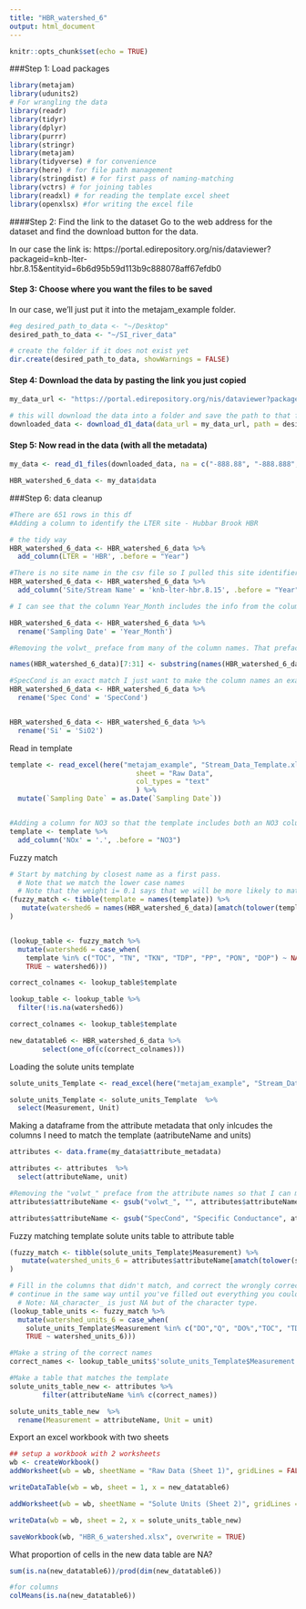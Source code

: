 ```yaml
---
title: "HBR_watershed_6"
output: html_document
---
```


```r
knitr::opts_chunk$set(echo = TRUE)
```

###Step 1: Load packages
```r

library(metajam)  
library(udunits2)
# For wrangling the data
library(readr)
library(tidyr)
library(dplyr)
library(purrr)
library(stringr)
library(metajam)
library(tidyverse) # for convenience
library(here) # for file path management
library(stringdist) # for first pass of naming-matching
library(vctrs) # for joining tables
library(readxl) # for reading the template excel sheet
library(openxlsx) #for writing the excel file

```


####Step 2: Find the link to the dataset
Go to the web address for the dataset and find the download button for the data. 

In our case the link is: https://portal.edirepository.org/nis/dataviewer?packageid=knb-lter-hbr.8.15&entityid=6b6d95b59d113b9c888078aff67efdb0

#### Step 3: Choose where you want the files to be saved
In our case, we'll just put it into the metajam_example folder.

```r

#eg desired_path_to_data <- "~/Desktop"
desired_path_to_data <- "~/SI_river_data"

# create the folder if it does not exist yet
dir.create(desired_path_to_data, showWarnings = FALSE)

```


#### Step 4: Download the data by pasting the link you just copied

```r


my_data_url <- "https://portal.edirepository.org/nis/dataviewer?packageid=knb-lter-hbr.8.15&entityid=6b6d95b59d113b9c888078aff67efdb0"

# this will download the data into a folder and save the path to that folder
downloaded_data <- download_d1_data(data_url = my_data_url, path = desired_path_to_data)


```


#### Step 5: Now read in the data (with all the metadata)

```r

my_data <- read_d1_files(downloaded_data, na = c("-888.88", "-888.888", "-888"))

HBR_watershed_6_data <- my_data$data

```

###Step 6: data cleanup

```r

#There are 651 rows in this df
#Adding a column to identify the LTER site - Hubbar Brook HBR

# the tidy way
HBR_watershed_6_data <- HBR_watershed_6_data %>% 
  add_column(LTER = 'HBR', .before = "Year")

#There is no site name in the csv file so I pulled this site identifier from the data portal
HBR_watershed_6_data <- HBR_watershed_6_data %>% 
  add_column('Site/Stream Name' = 'knb-lter-hbr.8.15', .before = "Year")

# I can see that the column Year_Month includes the info from the column in the template 'Sampling Date' so I want to rename that column 

HBR_watershed_6_data <- HBR_watershed_6_data %>% 
  rename('Sampling Date' = 'Year_Month')

```

```r

#Removing the volwt_ preface from many of the column names. That preface was preventing me from identifying which columns were a match to the template 

names(HBR_watershed_6_data)[7:31] <- substring(names(HBR_watershed_6_data)[7:31],7,15)

#SpecCond is an exact match I just want to make the column names an exact match
HBR_watershed_6_data <- HBR_watershed_6_data %>% 
  rename('Spec Cond' = 'SpecCond')


HBR_watershed_6_data <- HBR_watershed_6_data %>% 
  rename('Si' = 'SiO2')

```

Read in template
```r

template <- read_excel(here("metajam_example", "Stream_Data_Template.xlsx"), 
                               sheet = "Raw Data",
                               col_types = "text"
                               ) %>%
  mutate(`Sampling Date` = as.Date(`Sampling Date`))


#Adding a column for NO3 so that the template includes both an NO3 column and NOx column
template <- template %>% 
  add_column('NOx' = '.', .before = "NO3")

```

Fuzzy match
```r

# Start by matching by closest name as a first pass. 
  # Note that we match the lower case names
  # Note that the weight i= 0.1 says that we will be more likely to match if watershed 1 = template + extra
(fuzzy_match <- tibble(template = names(template)) %>%
   mutate(watershed6 = names(HBR_watershed_6_data)[amatch(tolower(template), tolower(names(HBR_watershed_6_data)), maxDist = 1, weight = c(d=1,i=0.1,s=1,t=1))])
)


(lookup_table <- fuzzy_match %>%
  mutate(watershed6 = case_when(
    template %in% c("TOC", "TN", "TKN", "TDP", "PP", "PON", "DOP") ~ NA_character_,
    TRUE ~ watershed6)))

correct_colnames <- lookup_table$template

```

```r

lookup_table <- lookup_table %>%
  filter(!is.na(watershed6))

correct_colnames <- lookup_table$template

new_datatable6 <- HBR_watershed_6_data %>% 
        select(one_of(c(correct_colnames)))


```


Loading the solute units template

```r


solute_units_Template <- read_excel(here("metajam_example", "Stream_Data_Template.xlsx"), sheet = "Solute Units" )

solute_units_Template <- solute_units_Template  %>%
  select(Measurement, Unit)


```

Making a dataframe from the attribute metadata that only inlcudes the columns I need to match the template (aatributeName and units)
```r

attributes <- data.frame(my_data$attribute_metadata)

attributes <- attributes  %>%
  select(attributeName, unit)

#Removing the "volwt_" preface from the attribute names so that I can match them
attributes$attributeName <- gsub("volwt_", "", attributes$attributeName)

attributes$attributeName <- gsub("SpecCond", "Specific Conductance", attributes$attributeName)

```



Fuzzy matching template solute units table to attribute table
```r

(fuzzy_match <- tibble(solute_units_Template$Measurement) %>%
   mutate(watershed_units_6 = attributes$attributeName[amatch(tolower(solute_units_Template$Measurement), tolower(attributes$attributeName), maxDist = 1, weight = c(d=1,i=0.1,s=1,t=1))])
)


```


```r


# Fill in the columns that didn't match, and correct the wrongly corrected matches
# continue in the same way until you've filled out everything you could.
  # Note: NA_character_ is just NA but of the character type.
(lookup_table_units <- fuzzy_match %>%
  mutate(watershed_units_6 = case_when(
    solute_units_Template$Measurement %in% c("DO","Q", "DO%","TOC", "TDP","PON", "PP", "TKN","DOP","TN", "TP") ~ NA_character_,
    TRUE ~ watershed_units_6)))

#Make a string of the correct names
correct_names <- lookup_table_units$'solute_units_Template$Measurement'


```

```r

#Make a table that matches the template
solute_units_table_new <- attributes %>% 
        filter(attributeName %in% c(correct_names))

solute_units_table_new  %>% 
  rename(Measurement = attributeName, Unit = unit)

```

Export an excel workbook with two sheets

```r


## setup a workbook with 2 worksheets
wb <- createWorkbook()
addWorksheet(wb = wb, sheetName = "Raw Data (Sheet 1)", gridLines = FALSE)

writeDataTable(wb = wb, sheet = 1, x = new_datatable6)

addWorksheet(wb = wb, sheetName = "Solute Units (Sheet 2)", gridLines = FALSE)

writeData(wb = wb, sheet = 2, x = solute_units_table_new)

saveWorkbook(wb, "HBR_6_watershed.xlsx", overwrite = TRUE)

```

What proportion of cells in the new data table are NA?

```r

sum(is.na(new_datatable6))/prod(dim(new_datatable6))

#for columns
colMeans(is.na(new_datatable6))

```
